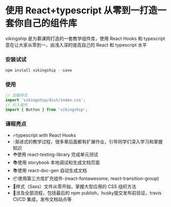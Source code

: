 
<Meta title="Welcome" />

# 使用 React+typescript 从零到一打造一套你自己的组件库

vikingship 是为慕课网打造的一套教学组件库，使用 React Hooks 和 typescript
意在让大家从零到一，由浅入深的提高自己的 React 和 typescript 水平

### 安装试试

```js
npm install vikingship --save
```

### 使用

```javascript
// 加载样式
import 'vikingship/dist/index.css';
// 引入组件
import { Button } from 'vikingship';
```

### 课程亮点

- 🔥typescript with React Hooks
- 💧渐进式的教学过程，很多章后面都有扩展作业，引导同学们深入学习和掌握知识
- ⛑️使用 react-testing-library 完成单元测试
- 📚使用 storybook 本地调试和生成文档页面
- 📚使用 react-doc-gen 自动生成文档
- 📦使用第三方库扩充组件-(react-fontawesome, react-transition-group)
- 🌹样式（Sass）文件从零开始，掌握大型应用的 CSS 组织方法
- 🎉涉及全部流程，包括最后的 npm publish，husky提交发布前验证，travis CI/CD 集成，发布文档站点等
